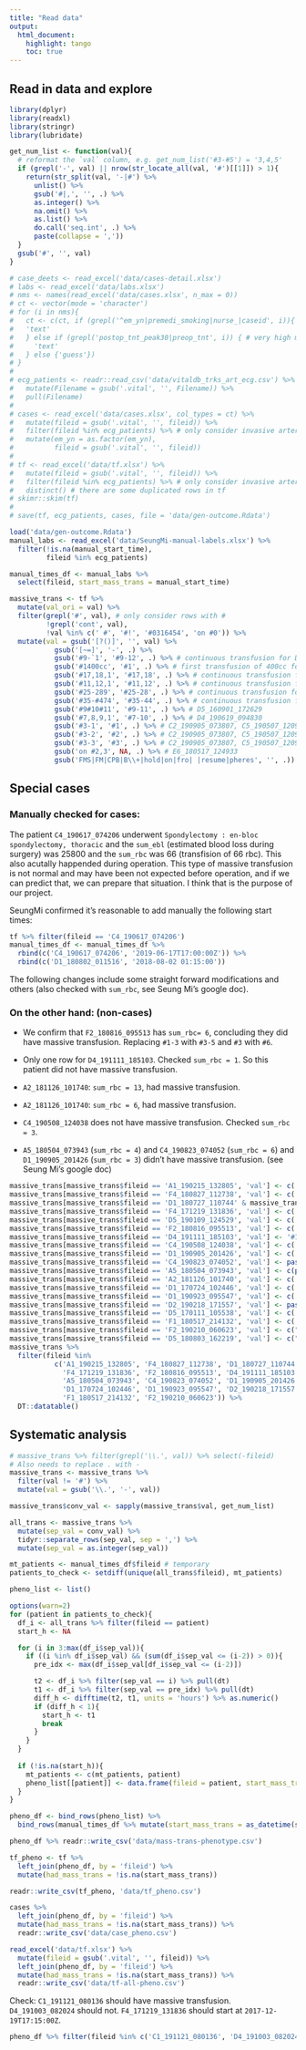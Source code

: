 ```yaml
---
title: "Read data"
output:
  html_document:
    highlight: tango
    toc: true
---
```


## Read in data and explore
```r
library(dplyr)
library(readxl)
library(stringr)
library(lubridate)

get_num_list <- function(val){
  # reformat the `val` column, e.g. get_num_list('#3-#5') = '3,4,5'
  if (grepl('-', val) || nrow(str_locate_all(val, '#')[[1]]) > 1){
    return(str_split(val, '-|#') %>% 
      unlist() %>%
      gsub('#|,', '', .) %>% 
      as.integer() %>% 
      na.omit() %>% 
      as.list() %>% 
      do.call('seq.int', .) %>% 
      paste(collapse = ','))
  }
  gsub('#', '', val)
}
```

```r
# case_deets <- read_excel('data/cases-detail.xlsx')
# labs <- read_excel('data/labs.xlsx')
# nms <- names(read_excel('data/cases.xlsx', n_max = 0))
# ct <- vector(mode = 'character')
# for (i in nms){
#   ct <- c(ct, if (grepl('^em_yn|premedi_smoking|nurse_|caseid', i)){
#   'text'
#   } else if (grepl('postop_tnt_peak30|preop_tnt', i)) { # very high missing rate for these columns anyway
#     'text'
#   } else {'guess'})
# }
# 
# ecg_patients <- readr::read_csv('data/vitaldb_trks_art_ecg.csv') %>%
#   mutate(Filename = gsub('.vital', '', Filename)) %>%
#   pull(Filename)
# 
# cases <- read_excel('data/cases.xlsx', col_types = ct) %>%
#   mutate(fileid = gsub('.vital', '', fileid)) %>%
#   filter(fileid %in% ecg_patients) %>% # only consider invasive arterial monitoring  patients
#   mutate(em_yn = as.factor(em_yn),
#          fileid = gsub('.vital', '', fileid))
# 
# tf <- read_excel('data/tf.xlsx') %>%
#   mutate(fileid = gsub('.vital', '', fileid)) %>%
#   filter(fileid %in% ecg_patients) %>% # only consider invasive arterial monitoring  patients
#   distinct() # there are some duplicated rows in tf
# skimr::skim(tf)
# 
# save(tf, ecg_patients, cases, file = 'data/gen-outcome.Rdata')
```


```r
load('data/gen-outcome.Rdata')
manual_labs <- read_excel('data/SeungMi-manual-labels.xlsx') %>% 
  filter(!is.na(manual_start_time),
         fileid %in% ecg_patients)

manual_times_df <- manual_labs %>% 
  select(fileid, start_mass_trans = manual_start_time)
```

```r
massive_trans <- tf %>% 
  mutate(val_ori = val) %>% 
  filter(grepl('#', val), # only consider rows with #
         !grepl('cont', val),
         !val %in% c(' #', '#!', '#0316454', 'on #0')) %>% 
  mutate(val = gsub('[?()]', '', val) %>% 
           gsub('[~=]', '-', .) %>% 
           gsub('#9-`1', '#9-12', .) %>% # continuous transfusion for D1_160720_000512
           gsub('#1400cc', '#1', .) %>% # first transfusion of 400cc for D4_191003_082024
           gsub('#17,18,1', '#17,18', .) %>% # continuous transfusion for E5_180907_075903
           gsub('#11,12,1', '#11,12', .) %>% # continuous transfusion for A4_180528_103731
           gsub('#25-289', '#25-28', .) %>% # continuous transfusion for D1_180419_143306
           gsub('#35-#474', '#35-44', .) %>% # continuous transfusion for F4_160803_115114
           gsub('#9#10#11', '#9-11', .) %>% # D5_160901_172629
           gsub('#7,8,9,1', '#7-10', .) %>% # D4_190619_094830
           gsub('#3-1', '#1', .) %>% # C2_190905_073807, C5_190507_120916
           gsub('#3-2', '#2', .) %>% # C2_190905_073807, C5_190507_120916, A2_180716_111059
           gsub('#3-3', '#3', .) %>% # C2_190905_073807, C5_190507_120916, A2_180716_111059
           gsub('on #2,3', NA, .) %>% # E6_180517_124933
           gsub('FMS|FM|CPB|B\\+|hold|on|fro| |resume|pheres', '', .))

```

## Special cases

### Manually checked for cases:

The patient `C4_190617_074206` underwent `Spondylectomy : en-bloc spondylectomy, thoracic` and the `sum_ebl` (estimated blood loss during surgery) was 25800 and the `sum_rbc` was 66 (transfision of 66 rbc). This also acutally happended during operation. This type of massive transfusion is not normal and may have been not expected before operation, and if we can predict that, we can prepare that situation. I think that is the purpose of our project.

SeungMi confirmed it's reasonable to add manually the following start times:
```r
tf %>% filter(fileid == 'C4_190617_074206')
manual_times_df <- manual_times_df %>% 
  rbind(c('C4_190617_074206', '2019-06-17T17:00:00Z')) %>% 
  rbind(c('D1_180802_011516', '2018-08-02 01:15:00'))
```

The following changes include some straight forward modifications and others (also checked with `sum_rbc`, see Seung Mi's google doc).

<!-- `D2_181018_132531`: The patient underwent `Repair of aneurysm ( AAA )  : retroperitoneal approach or medial visceral rotation, supraceliac clamping` and I think that 140 transfusion within 7 hours is possible during that operation. -->
<!-- ```{r echo=FALSE} -->
<!-- massive_trans %>% filter(fileid == 'D2_181018_132531') -->
<!-- ``` -->

<!-- `A2_190228_141759` underwent `Total hysterectomy ( multiport laparoscopy assisted vaginal )  : LAVH-BSO `. The surgery usually does not cause massive transfusion, but the `sum_rbc` during surgery was '63' in cases file, and she died after the surgery. This was not normal situation but this actually happened. -->
<!-- ```{r echo=FALSE} -->
<!-- massive_trans %>% filter(fileid == 'A2_190228_141759') -->
<!-- ``` -->


### On the other hand: (non-cases)

- We confirm that `F2_180816_095513` has `sum_rbc= 6`, concluding they did have massive transfusion.
Replacing `#1-3` with `#3-5` and `#3` with `#6`.

- Only one row for `D4_191111_185103`. 
Checked `sum_rbc = 1`. 
So this patient did not have massive transfusion.

- `A2_181126_101740`: `sum_rbc = 13`, had massive transfusion.

- `A2_181126_101740`: `sum_rbc = 6`, had massive transfusion.

- `C4_190508_124038` does not have massive transfusion. 
Checked `sum_rbc = 3`. 

- `A5_180504_073943` (`sum_rbc = 4`) and `C4_190823_074052` (`sum_rbc = 6`) and `D1_190905_201426` (`sum_rbc = 3`) didn't have massive transfusion. (see Seung Mi's google doc)
```r
massive_trans[massive_trans$fileid == 'A1_190215_132805', 'val'] <- c('#1,#2', '#3', '#4', '#5', '#6')
massive_trans[massive_trans$fileid == 'F4_180827_112738', 'val'] <- c('#1', '#2', '#3', '#4')
massive_trans[massive_trans$fileid == 'D1_180727_110744' & massive_trans$val == '#3.4.5', 'val'] <- '#3,4,5'
massive_trans[massive_trans$fileid == 'F4_171219_131836', 'val'] <- c('#1', '#2', '#3', '#4')
massive_trans[massive_trans$fileid == 'D5_190109_124529', 'val'] <- c('#1,2', '#3-6', '#7-10', '#11-14', '#15')
massive_trans[massive_trans$fileid == 'F2_180816_095513', 'val'] <- c('#1', '#2', '#3-5', '#6')
massive_trans[massive_trans$fileid == 'D4_191111_185103', 'val'] <- '#1'
massive_trans[massive_trans$fileid == 'C4_190508_124038', 'val'] <- c('#1', '#2', '#3')
massive_trans[massive_trans$fileid == 'D1_190905_201426', 'val'] <- c('#1-2', '#3')
massive_trans[massive_trans$fileid == 'C4_190823_074052', 'val'] <- paste0('#', seq.int(6))
massive_trans[massive_trans$fileid == 'A5_180504_073943', 'val'] <- c(paste0('#', seq.int(4)), NA)
massive_trans[massive_trans$fileid == 'A2_181126_101740', 'val'] <- c('#1', '#2', '#3-4', '#5-6', '#7-8', paste0('#', 9:13))
massive_trans[massive_trans$fileid == 'D1_170724_102446', 'val'] <- c('#1-2', '#3-4', '#5-6')
massive_trans[massive_trans$fileid == 'D1_190923_095547', 'val'] <- c('#1-4', '#5-6', '#7-8')
massive_trans[massive_trans$fileid == 'D2_190218_171557', 'val'] <- paste0('#', seq.int(5))
massive_trans[massive_trans$fileid == 'D5_170111_105538', 'val'] <- c('#1-11', '#12-27', '#28-43', '#44-51', '#52-59') 
massive_trans[massive_trans$fileid == 'F1_180517_214132', 'val'] <- c('#1-2', '#3-6', '#7-10', '#11-14')
massive_trans[massive_trans$fileid == 'F2_190210_060623', 'val'] <- c("#1-3", "#4-6", "#7-9", "#10-14", "#15")
massive_trans[massive_trans$fileid == 'D5_180803_162219', 'val'] <- c("#1-2", "#3-4", "#5-10", "#11-14", "#15-18", "#19-22", "#23-24")
massive_trans %>% 
  filter(fileid %in% 
           c('A1_190215_132805', 'F4_180827_112738', 'D1_180727_110744', 'D5_190109_124529', 
             'F4_171219_131836', 'F2_180816_095513', 'D4_191111_185103', 'C4_190508_124038', 
             'A5_180504_073943', 'C4_190823_074052', 'D1_190905_201426', 'A2_181126_101740', 
             'D1_170724_102446', 'D1_190923_095547', 'D2_190218_171557', 'D5_170111_105538',
             'F1_180517_214132', 'F2_190210_060623')) %>% 
  DT::datatable()
```

## Systematic analysis

```r
# massive_trans %>% filter(grepl('\\.', val)) %>% select(-fileid)
# Also needs to replace . with -
massive_trans <- massive_trans %>% 
  filter(val != '#') %>% 
  mutate(val = gsub('\\.', '-', val))

massive_trans$conv_val <- sapply(massive_trans$val, get_num_list)
```


```r
all_trans <- massive_trans %>%
  mutate(sep_val = conv_val) %>% 
  tidyr::separate_rows(sep_val, sep = ',') %>%
  mutate(sep_val = as.integer(sep_val))

mt_patients <- manual_times_df$fileid # temporary
patients_to_check <- setdiff(unique(all_trans$fileid), mt_patients)

pheno_list <- list()

options(warn=2)
for (patient in patients_to_check){
  df_i <- all_trans %>% filter(fileid == patient)
  start_h <- NA

  for (i in 3:max(df_i$sep_val)){
    if ((i %in% df_i$sep_val) && (sum(df_i$sep_val <= (i-2)) > 0)){
      pre_idx <- max(df_i$sep_val[df_i$sep_val <= (i-2)])

      t2 <- df_i %>% filter(sep_val == i) %>% pull(dt)
      t1 <- df_i %>% filter(sep_val == pre_idx) %>% pull(dt)
      diff_h <- difftime(t2, t1, units = 'hours') %>% as.numeric()
      if (diff_h < 1){
        start_h <- t1
        break
      }
    }
  }
  
  if (!is.na(start_h)){
    mt_patients <- c(mt_patients, patient)
    pheno_list[[patient]] <- data.frame(fileid = patient, start_mass_trans = start_h)
  }
}

pheno_df <- bind_rows(pheno_list) %>% 
  bind_rows(manual_times_df %>% mutate(start_mass_trans = as_datetime(start_mass_trans)))
```


```r
pheno_df %>% readr::write_csv('data/mass-trans-phenotype.csv')

tf_pheno <- tf %>% 
  left_join(pheno_df, by = 'fileid') %>% 
  mutate(had_mass_trans = !is.na(start_mass_trans))

readr::write_csv(tf_pheno, 'data/tf_pheno.csv')

cases %>% 
  left_join(pheno_df, by = 'fileid') %>% 
  mutate(had_mass_trans = !is.na(start_mass_trans)) %>% 
  readr::write_csv('data/case_pheno.csv')

read_excel('data/tf.xlsx') %>% 
  mutate(fileid = gsub('.vital', '', fileid)) %>%
  left_join(pheno_df, by = 'fileid') %>% 
  mutate(had_mass_trans = !is.na(start_mass_trans)) %>% 
  readr::write_csv('data/tf-all-pheno.csv')
```


Check: `C1_191121_080136` should have massive transfusion.
`D4_191003_082024` should not.
`F4_171219_131836` should start at `2017-12-19T17:15:00Z`.

```r
pheno_df %>% filter(fileid %in% c('C1_191121_080136', 'D4_191003_082024', 'A2_180716_111059', 'F4_171219_131836', 'C4_190617_074206', 'F2_180816_095513', 'D1_170724_102446', 'D1_180802_011516', 'D4_190619_094830', 'D5_180803_162219', 'E6_180517_124933', 'F2_190210_060623'))
```


